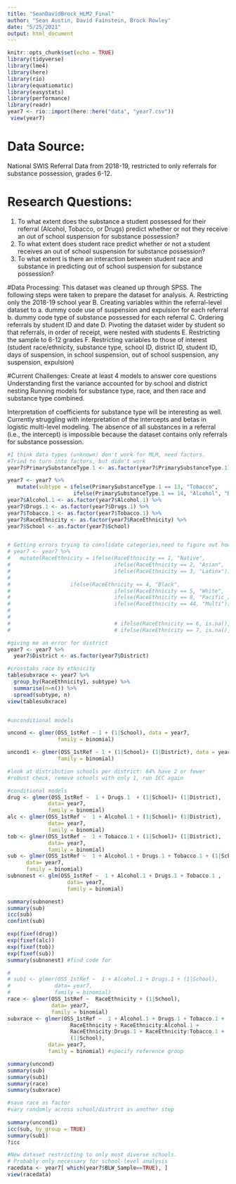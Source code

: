 ```yaml
---
title: "SeanDavidBrock_HLM2_Final"
author: "Sean Austin, David Fainstein, Brock Rowley"
date: "5/25/2021"
output: html_document
---
```


```r
knitr::opts_chunk$set(echo = TRUE)
library(tidyverse)
library(lme4)
library(here)
library(rio)
library(equatiomatic)
library(easystats)
library(performance)
library(readr)
year7 <- rio::import(here::here("data", "year7.csv"))
 view(year7)
```
# Data Source: 
National SWIS Referral Data from 2018-19, restricted to only referrals for substance possession, grades 6-12. 

# Research Questions: 
1. To what extent does the substance a student possessed for their referral (Alcohol, Tobacco, or Drugs) predict whether or not they receive an out of school suspension for substance possession?
2. To what extent does student race predict whether or not a student receives an out of school suspension for substance possession?
3. To what extent is there an interaction between student race and substance in predicting out of school suspension for substance possession?

#Data Processing:
This dataset was cleaned up through SPSS. The following steps were taken to prepare the dataset for analysis.
A.	Restricting only the 2018-19 school year
B.	Creating variables within the referral-level dataset to 
a.	dummy code use of suspension and expulsion for each referral
b.	dummy code type of substance possessed for each referral
C.	Ordering referrals by student ID and date
D.	Pivoting the dataset wider by student so that referrals, in order of receipt, were nested with students
E.	Restricting the sample to 6-12 grades
F.	Restricting variables to those of interest (student race/ethnicity, substance type, school ID, district ID, student ID, days of suspension, in school suspension, out of school suspension, any suspension, expulsion)

#Current Challenges:
Create at least 4 models to answer core questions
Understanding first the variance accounted for by school and district nesting
Running models for substance type, race, and then race and substance type combined.

Interpretation of coefficients for substance type will be interesting as well. Currently struggling with interpretation of the intercepts and betas in logistic multi-level modeling. The absence of all substances in a referral (i.e., the intercept) is impossible because the dataset contains only referrals for substance possession.
```r
#I think data types (unknown) don't work for MLM, need factors. 
#Tried to turn into factors, but didn't work
year7$PrimarySubstanceType.1 <- as.factor(year7$PrimarySubstanceType.1)

year7 <- year7 %>% 
   mutate(subtype = ifelse(PrimarySubstanceType.1 == 13, "Tobacco", 
                     ifelse(PrimarySubstanceType.1 == 14, "Alcohol", "Drugs"))) %>% 
year7$Alcohol.1 <- as.factor(year7$Alcohol.1) %>% 
year7$Drugs.1 <- as.factor(year7$Drugs.1) %>% 
year7$Tobacco.1 <- as.factor(year7$Tobacco.1) %>% 
year7$RaceEthnicity <- as.factor(year7$RaceEthnicity) %>% 
year7$School <- as.factor(year7$School)


# Getting errors trying to conslidate categories,need to figure out how to make missing
# year7 <- year7 %>% 
#   mutate(RaceEthnicity = ifelse(RaceEthnicity == 1, "Native", 
#                                 ifelse(RaceEthnicity == 2, "Asian", 
#                                 ifelse(RaceEthnicity == 3, "Latinx")))) 
#                                 
#                   ifelse(RaceEthnicity == 4, "Black", 
#                                 ifelse(RaceEthnicity == 5, "White", 
#                                 ifelse(RaceEthnicity == 8, "Pacific_Islander", 
#                                 ifelse(RaceEthnicity == 44, "Multi"))))
#                                 
# 
#                                 # ifelse(RaceEthnicity == 6, is.na(), 
#                                 # ifelse(RaceEthnicity == 7, is.na(), )

#giving me an error for district
year7 <- year7 %>%
  year7$District <- as.factor(year7$District)

#crosstabs race by ethnicity
tablesubxrace <- year7 %>% 
  group_by(RaceEthnicity1, subtype) %>% 
  summarise(n=n()) %>% 
  spread(subtype, n)
view(tablesubxrace)


#unconditional models

uncond <- glmer(OSS_1stRef ~ 1 + (1|School), data = year7, 
                family = binomial)

uncond1 <- glmer(OSS_1stRef ~ 1 + (1|School)+ (1|District), data = year7, 
                family = binomial)

#look at distribution schools per district: 84% have 2 or fewer
#robust check, remove schools with only 1, run ICC again

#conditional models
drug <- glmer(OSS_1stRef ~  1 + Drugs.1  + (1|School)+ (1|District), 
             data= year7, 
             family = binomial)
alc <- glmer(OSS_1stRef ~  1 + Alcohol.1 + (1|School)+ (1|District), 
             data= year7, 
             family = binomial)
tob <- glmer(OSS_1stRef ~  1 + Tobacco.1 + (1|School)+ (1|District), 
             data= year7, 
             family = binomial)
sub <- glmer(OSS_1stRef ~  1 + Alcohol.1 + Drugs.1 + Tobacco.1 + (1|School), 
      data= year7, 
      family = binomial)
subnonest <- glm(OSS_1stRef ~  1 + Alcohol.1 + Drugs.1 + Tobacco.1 , 
                   data= year7, 
                   family = binomial)

summary(subnonest)
summary(sub)
icc(sub)
confint(sub)

exp(fixef(drug)) 
exp(fixef(alc))
exp(fixef(tob))
exp(fixef(sub))
summary(subnonest) #find code for 

# 
# sub1 <- glmer(OSS_1stRef ~  1 + Alcohol.1 + Drugs.1 + (1|School), 
#              data= year7, 
#              family = binomial)
race <- glmer(OSS_1stRef ~  RaceEthnicity + (1|School),
              data= year7, 
              family = binomial)
subxrace <- glmer(OSS_1stRef ~  1 + Alcohol.1 + Drugs.1 + Tobacco.1 + 
                    RaceEthnicity + RaceEthnicity:Alcohol.1 + 
                    RaceEthnicity:Drugs.1 + RaceEthnicity:Tobacco.1 + 
                    (1|School), 
             data= year7, 
             family = binomial) #specify reference group

summary(uncond)
summary(sub)
summary(sub1)
summary(race)
summary(subxrace)

#save race as factor
#vary randomly across school/district as another step
  
summary(uncond1)
icc(sub, by_group = TRUE)
summary(sub1)
?icc

#New dataset restricting to only most diverse schools. 
# Probably only necessary for school-level analysis
racedata <- year7[ which(year7$BLW_Sample==TRUE), ]
view(racedata)
```

